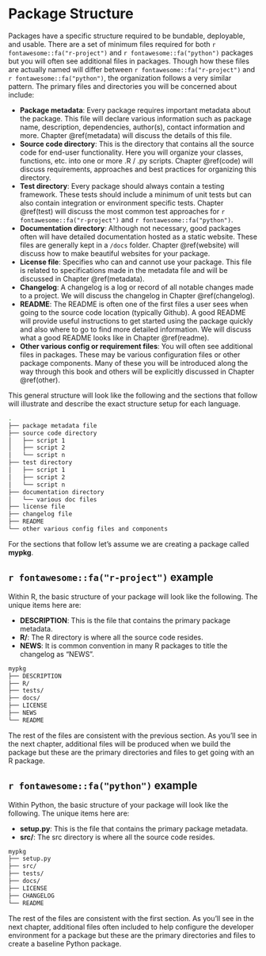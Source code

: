 # Package Structure {#structure}

Packages have a specific structure required to be bundable, deployable, and usable. There are a set of minimum files required for both `r fontawesome::fa("r-project")` and `r fontawesome::fa("python")` packages but you will often see additional files in packages. Though how these files are actually named will differ between `r fontawesome::fa("r-project")` and `r fontawesome::fa("python")`, the organization follows a very similar pattern. The primary files and directories you will be concerned about include:

* __Package metadata__: Every package requires important metadata about the package. This file will declare various information such as package name, description, dependencies, author(s), contact information and more. Chapter \@ref(metadata) will discuss the details of this file.
* __Source code directory__: This is the directory that contains all the source code for end-user functionality. Here you will organize your classes, functions, etc. into one or more .R / .py scripts. Chapter \@ref(code) will discuss requirements, approaches and best practices for organizing this directory.
* __Test directory__: Every package should always contain a testing framework. These tests should include a minimum of unit tests but can also contain integration or environment specific tests. Chapter \@ref(test) will discuss the most common test approaches for `r fontawesome::fa("r-project")` and `r fontawesome::fa("python")`.
* __Documentation directory__: Although not necessary, good packages often will have detailed documentation hosted as a static website. These files are generally kept in a `/docs` folder. Chapter \@ref(website) will discuss how to make beautiful websites for your package.
* __License file__: Specifies who can and cannot use your package. This file is related to specifications made in the metadata file and will be discussed in Chapter \@ref(metadata).
* __Changelog__: A changelog is a log or record of all notable changes made to a project. We will discuss the changelog in Chapter \@ref(changelog).
* __README__: The README is often one of the first files a user sees when going to the source code location (typically Github). A good README will provide useful instructions to get started using the package quickly and also where to go to find more detailed information. We will discuss what a good README looks like in Chapter \@ref(readme).
* __Other various config or requirement files__: You will often see additional files in packages. These may be various configuration files or other package components. Many of these you will be introduced along the way through this book and others will be explicitly discussed in Chapter \@ref(other).

This general structure will look like the following and the sections that follow will illustrate and describe the exact structure setup for each language.

```sh
.
├── package metadata file
├── source code directory
│   ├── script 1
│   ├── script 2
│   └── script n
├── test directory
│   ├── script 1
│   ├── script 2
│   └── script n
├── documentation directory
│   └── various doc files
├── license file
├── changelog file
├── README
└── other various config files and components
```

For the sections that follow let's assume we are creating a package called __mypkg__.

## `r fontawesome::fa("r-project")` example

Within R, the basic structure of your package will look like the following. The unique items here are:

- __DESCRIPTION__: This is the file that contains the primary package metadata.
- __R/__: The R directory is where all the source code resides.
- __NEWS__: It is common convention in many R packages to title the changelog as "NEWS".

```sh
mypkg
├── DESCRIPTION
├── R/
├── tests/
├── docs/
├── LICENSE
├── NEWS
└── README
```

The rest of the files are consistent with the previous section. As you'll see in the next chapter, additional files will be produced when we build the package but these are the primary directories and files to get going with an R package.

## `r fontawesome::fa("python")` example

Within Python, the basic structure of your package will look like the following. The unique items here are:

- __setup.py__: This is the file that contains the primary package metadata.
- __src/__: The src directory is where all the source code resides.

```sh
mypkg
├── setup.py
├── src/
├── tests/
├── docs/
├── LICENSE
├── CHANGELOG
└── README
```

The rest of the files are consistent with the first section. As you'll see in the next chapter, additional files often included to help configure the developer environment for a package but these are the primary directories and files to create a baseline Python package.
